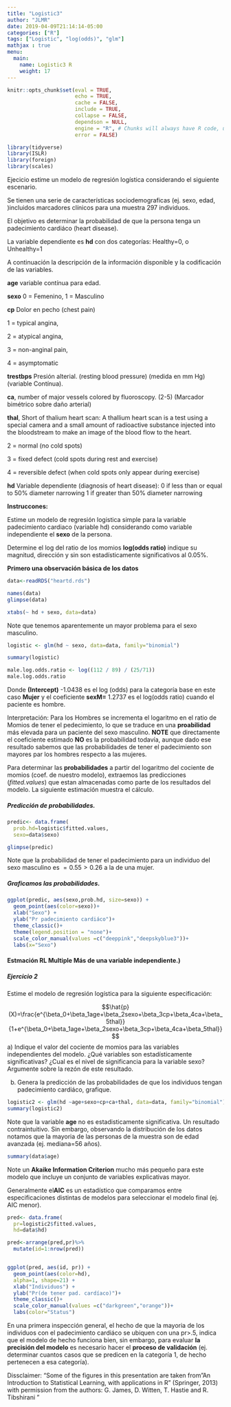 ```yaml
---
title: "Logistic3"
author: "JLMR"
date: 2019-04-09T21:14:14-05:00
categories: ["R"]
tags: ["Logistic", "log(odds)", "glm"]
mathjax : true
menu:
  main:
    name: Logistic3 R
    weight: 17
---
```



```r
knitr::opts_chunk$set(eval = TRUE, 
                      echo = TRUE, 
                      cache = FALSE,
                      include = TRUE,
                      collapse = FALSE,
                      dependson = NULL,
                      engine = "R", # Chunks will always have R code, unless noted
                      error = FALSE)   


```



```r
library(tidyverse)
library(ISLR)
library(foreign)
library(scales)
```


Ejecicio estime un modelo de regresión logística considerando el siguiente escenario.

Se tienen una serie de características sociodemograficas (ej. sexo, edad, )incluidos marcadores clínicos para una muestra 297 individuos. 

El objetivo es determinar la probabilidad de que la persona  tenga un padecimiento cardiáco (heart disease). 

La variable dependiente es **hd** con dos categorías: Healthy=0, o Unhealthy=1

A continuación la descripción de la información disponible y la codificación de las variables.   

**age** variable contínua para edad. 

**sexo** 0 = Femenino, 1 = Masculino

**cp** Dolor en pecho  (chest pain)

1 = typical angina,

2 = atypical angina,

3 = non-anginal pain,

4 = asymptomatic
  
**trestbps** Presión alterial. (resting blood pressure) (medida en mm Hg)  (variable Contínua).

**ca**, number of major vessels  colored by fluoroscopy. (2-5) (Marcador bimétrico sobre daño arterial)

**thal**,  Short of thalium heart scan: A thallium heart scan is a test using a special camera and a small amount of radioactive substance injected into the bloodstream to make an image of the blood flow to the heart.

2 = normal (no cold spots)

3 = fixed defect (cold spots during rest and exercise)

4 = reversible defect (when cold spots only appear during exercise)
  
**hd** Variable dependiente (diagnosis of heart disease):  0 if less than or equal to 50% diameter narrowing  1 if greater than 50% diameter narrowing

**Instruccones:**

Estime un modelo de regresión logistica simple para la variable  padecimiento cardiaco (variable hd) considerando como variable independiente  el **sexo** de la persona.

Determine el log del ratio de los momios **log(odds ratio)** indique su magnitud, dirección y sin son estadísticamente significativos al $0.05\%$.  

**Primero una observación básica de los datos **
```r
data<-readRDS("heartd.rds")

names(data)
glimpse(data)

xtabs(~ hd + sexo, data=data)
```
Note que tenemos aparentemente un mayor problema para el sexo masculino. 

```r
logistic <- glm(hd ~ sexo, data=data, family="binomial")

summary(logistic)

male.log.odds.ratio <- log((112 / 89) / (25/71))
male.log.odds.ratio
```


Donde **(Intercept)**  -1.0438  es el log (odds) para la categoría base en este caso  **Mujer** y el coeficiente  **sexM=** 1.2737 es el log(odds ratio) cuando el paciente es hombre. 

Interpretación: Para los Hombres se incrementa el logaritmo en el ratio de Momios de tener el pedecimiento, lo que se traduce en una **proabilidad** más elevada para un paciente del sexo masculino. **NOTE** que directamente el coeficiente estimado **NO** es la probabilidad todavía, aunque dado ese resultado sabemos que las probabilidades de tener el padecimiento son mayores par los hombres respecto a las mujeres. 

Para determinar las **probabilidades** a partir del logaritmo del cociente de momios (coef. de nuestro modelo), extraemos  las predicciones (*fitted.values*) que estan almacenadas como parte de los resultados del modelo. La siguiente estimación  muestra el cálculo.

##### Predicción de probabilidades.


```r
predic<- data.frame(
  prob.hd=logistic$fitted.values,
  sexo=data$sexo)

glimpse(predic)
```

Note que la probabilidad de tener el padecimiento para un individuo del sexo masculino es $= 0.55>0.26$ a la de una mujer. 

##### Graficamos las probabilidades.

```r
ggplot(predic, aes(sexo,prob.hd, size=sexo)) +
  geom_point(aes(color=sexo))+
  xlab("Sexo") +
  ylab("Pr padecimiento cardiáco")+
  theme_classic()+
  theme(legend.position = "none")+
  scale_color_manual(values =c("deeppink","deepskyblue3"))+
  labs(x="Sexo")
```

#### Estmación RL Multiple  Más de una variable independiente.)

##### Ejercicio 2 

Estime el modelo de regresión logística para la siguiente especificación: 

$$\hat{p}(X)=\frac{e^{\beta_0+\beta_1age+\beta_2sexo+\beta_3cp+\beta_4ca+\beta_5thal}}{1+e^{\beta_0+\beta_1age+\beta_2sexo+\beta_3cp+\beta_4ca+\beta_5thal}}$$
a) Indique el valor del cociente de momios para las variables independientes del modelo. 
¿Qué variables son estadísticamente significativas? ¿Cual es el nivel de significancia para la variable sexo? Argumente sobre la rezón de este resultado.

b) Genera la predicción de las probabilidades de que los individuos tengan  padecimiento cardiáco, grafique.



```r
logistic2 <- glm(hd ~age+sexo+cp+ca+thal, data=data, family="binomial")
summary(logistic2)
```
Note que la variable **age** no es estadisticamente significativa. Un resultado contraintuitivo. Sin embargo, observando la distribución de los datos notamos  que la mayoria de las personas de la muestra son de edad avanzada (ej. mediana=56 años). 

```r
summary(data$age)
```


Note un **Akaike Information Criterion** mucho más pequeño para este modelo que incluye un conjunto de variables explicativas mayor.

Generalmente el**AIC** es un estadístico que comparamos entre especificaciones distintas de  modelos para seleccionar el modelo final  (ej.  AIC menor).

```r
pred<- data.frame(
  pr=logistic2$fitted.values,
  hd=data$hd)

pred<-arrange(pred,pr)%>%
  mutate(id=1:nrow(pred))


ggplot(pred, aes(id, pr)) +
  geom_point(aes(color=hd), 
  alpha=1, shape=21) +
  xlab("Individuos") +
  ylab("Pr(de tener pad. cardíaco)")+
  theme_classic()+
  scale_color_manual(values =c("darkgreen","orange"))+
  labs(color="Status")
```


En una primera inspección general, el hecho de que la mayoria de los individuos con el padecimiento cardiáco se ubiquen con una pr>.5, indica que el modelo de hecho funciona bien, sin embargo, para evaluar **la precisión del modelo** es necesario hacer el **proceso de validación** (ej. determinar cuantos casos que se predicen en la categoría 1, de hecho pertenecen a esa  categoría). 




Dissclaimer: "Some of the figures in this presentation are taken from "An Introduction to Statistical Learning, with applications in R"  (Springer, 2013) with permission from the authors: G. James, D. Witten,  T. Hastie and R. Tibshirani " 
